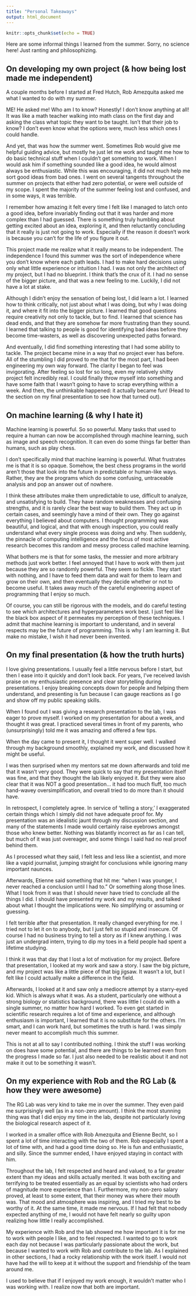 ```yaml
---
title: "Personal Takeaways"
output: html_document
---
```


```r
knitr::opts_chunk$set(echo = TRUE)
```

Here are some informal things I learned from the summer. Sorry, no science here! Just ranting and philosophizing. 

## On developing my own project (& how being lost made me independent)

A couple months before I started at Fred Hutch, Rob Amezquita asked me what I wanted to do with my summer.

ME! He asked me! Who am I to know? Honestly! I don't know anything at all! It was like a math teacher walking into math class on the first day and asking the class what topic they want to be taught. Isn't that their job to know? I don't even know what the options were, much less which ones I could handle.

And yet, that was how the summer went. Sometimes Rob would give me helpful guiding advice, but mostly he just let me work and taught me how to do basic technical stuff when I couldn't get something to work. When I would ask him if something sounded like a good idea, he would almost always be enthusiastic. While this was encouraging, it did not much help me sort good ideas from bad ones. I went on several tangents throughout the summer on projects that either had zero potential, or were well outside of my scope. I spent the majority of the summer feeling lost and confused, and in some ways, it was terrible. 

I remember how amazing it felt every time I felt like I managed to latch onto a good idea, before invariably finding out that it was harder and more complex than I had guessed. There is something truly humbling about getting excited about an idea, exploring it, and then reluctantly concluding that it really is just not going to work. Especially if the reason it doesn't work is because you can't for the life of you figure it out.

This project made me realize what it really means to be independent. The independence I found this summer was the sort of independence where you don't know where each path leads. I had to make hard decisions using only what little experience or intuition I had. I was not only the architect of my project, but I had no blueprint. I think that's the crux of it. I had no sense of the bigger picture, and that was a new feeling to me. Luckily, I did not have a lot at stake.

Although I didn't enjoy the sensation of being lost, I did learn a lot. I learned how to think critically, not just about what I was doing, but why I was doing it, and where it fit into the bigger picture. I learned that good questions require creativity not only to tackle, but to find. I learned that science has dead ends, and that they are somehow far more frustrating than they sound. I learned that talking to people is good for identifying bad ideas before they become time-wasters, as well as discovering unexpected paths forward.

And eventually, I did find something interesting that I had some ability to tackle. The project became mine in a way that no project ever has before. All of the stumbling I did proved to me that for the most part, I had been engineering my own way forward. The clarity I began to feel was invigorating. After feeling so lost for so long, even my relatively shitty project felt incredibly real. I could finally throw myself into something and have some faith that I wasn't going to have to scrap everything within a week. And then, the unthinkable happened: it actually became fun! (Head to the section on my final presentation to see how that turned out).


## On machine learning (& why I hate it)

Machine learning is powerful. So so powerful. Many tasks that used to require a human can now be accomplished through machine learning, such as image and speech recognition. It can even do some things far better than humans, such as play chess.

I don't specifically mind that machine learning is powerful. What frustrates me is that it is so opaque. Somehow, the best chess programs in the world aren't those that look into the future in predictable or human-like ways. Rather, they are the programs which do some confusing, untraceable analysis and pop an answer out of nowhere. 

I think these attributes make them unpredictable to use, difficult to analyze, and unsatisfying to build. They have random weaknesses and confusing strengths, and it is rarely clear the best way to build them. They act up in certain cases, and seemingly have a mind of their own. They go against everything I believed about computers. I thought programming was beautiful, and logical, and that with enough inspection, you could really understand what every single process was doing and why. Then suddenly, the pinnacle of computing intelligence and the focus of most active research becomes this random and messy process called machine learning.

What bothers me is that for some tasks, the messier and more arbitrary methods just work better. I feel annoyed that I have to work with them just because they are so randomly powerful. They seem so fickle. They start with nothing, and I have to feed them data and wait for them to learn and grow on their own, and then eventually they decide whether or not to become useful. It takes away much of the careful engineering aspect of programming that I enjoy so much.

Of course, you can still be rigorous with the models, and do careful testing to see which architectures and hyperparameters work best. I just feel like the black box aspect of it permeates my perception of these techniques. I admit that machine learning is important to understand, and in several respects may be the future of programming. This is why I am learning it. But make no mistake, I wish it had never been invented.

## On my final presentation (& how the truth hurts)

I love giving presentations. I usually feel a little nervous before I start, but then I ease into it quickly and don't look back. For years, I've received lavish praise on my enthusiastic presence and clear storytelling during presentations. I enjoy breaking concepts down for people and helping them understand, and presenting is fun because I can gauge reactions as I go and show off my public speaking skills. 

When I found out I was giving a research presentation to the lab, I was eager to prove myself. I worked on my presentation for about a week, and thought it was great. I practiced several times in front of my parents, who (unsurprisingly) told me it was amazing and offered a few tips. 

When the day came to present it, I thought it went super well. I walked through my background smoothly, explained my work, and discussed how it might be useful.

I was then surprised when my mentors sat me down afterwards and told me that it wasn't very good. They were quick to say that my presentation itself was fine, and that they thought the lab likely enjoyed it. But they were also clear that it was NOT a good presentation... it had too much fluff, too much hand-wavey oversimplification, and overall tried to do more than it should have.

In retrospect, I completely agree. In service of 'telling a story,' I exaggerated certain things which I simply did not have adequate proof for. My presentation was an idealistic jaunt through my discussion section, and many of the statements I made would certainly raise eyebrows amongst those who knew better. Nothing was blatantly incorrect as far as I can tell, but much of it was just overeager, and some things I said had no real proof behind them. 

As I processed what they said, I felt less and less like a scientist, and more like a vapid journalist, jumping straight for conclusions while ignoring many important naunces.

Afterwards, Etienne said something that hit me: "when I was younger, I never reached a conclusion until I had to." Or something along those lines. What I took from it was that I should never have tried to conclude all the things I did. I should have presented my work and my results, and talked about what I thought the implications were. No simplifying or assuming or guessing.

I felt terrible after that presentation. It really changed everything for me. I tried not to let it on to anybody, but I just felt so stupid and insecure. Of course I had no business trying to tell a story as if I knew anything. I was just an undergrad intern, trying to dip my toes in a field people had spent a lifetime studying.

I think it was that day that I lost a lot of motivation for my project. Before that presentation, I looked at my work and saw a story. I saw the big picture, and my project was like a little piece of that big jigsaw. It wasn't a lot, but I felt like I could actually make a difference in the field. 

Afterwards, I looked at it and saw only a mediocre attempt by a starry-eyed kid. Which is always what it was. As a student, particularly one without a strong biology or statistics background, there was little I could do with a single summer, no matter how hard I worked. To even get started in scientific research requires a lot of time and experience, and although enthusiasm is important, I learned that it is no substitute for the others. I'm smart, and I can work hard, but sometimes the truth is hard. I was simply never meant to accomplish much this summer.

This is not at all to say I contributed nothing. I think the stuff I was working on does have some potential, and there are things to be learned even from the progress I made so far. I just also needed to be realistic about it and not make it out to be something it wasn't.

## On my experience with Rob and the RG Lab (& how they were awesome)

The RG Lab was very kind to take me in over the summer. They even paid me surprisingly well (as in a non-zero amount). I think the most stunning thing was that I did enjoy my time in the lab, despite not particularly loving the biological research aspect of it.

I worked in a smaller office with Rob Amezquita and Etienne Becht, so I spent a lot of time interacting with the two of them. Rob especially I spent a lot of time with, and had a good time doing so. He is fun and enthusiastic, and silly. Since the summer ended, I have enjoyed staying in contact with him.

Throughout the lab, I felt respected and heard and valued, to a far greater extent than my ideas and skills actually merited. It was both exciting and terrifying to be treated essentially as an equal by scientists who had orders of magnitude more experience than I. Furthermore, my non-zero salary proved, at least to some extent, that their money was where their mouth was. That mood and atmosphere was inspiring, and I tried my best to be worthy of it. At the same time, it made me nervous. If I had felt that nobody expected anything of me, I would not have felt nearly so guilty upon realizing how little I really accomplished.

My experience with Rob and the lab showed me how important it is for me to work with people I like, and to feel respected. I wanted to go to work each day not because I was particularly passionate about the work, but because I wanted to work with Rob and contribute to the lab. As I explained in other sections, I had a rocky relationship with the work itself. I would not have had the will to keep at it without the support and friendship of the team around me.

I used to believe that if I enjoyed my work enough, it wouldn't matter who I was working with. I realize now that both are important.

